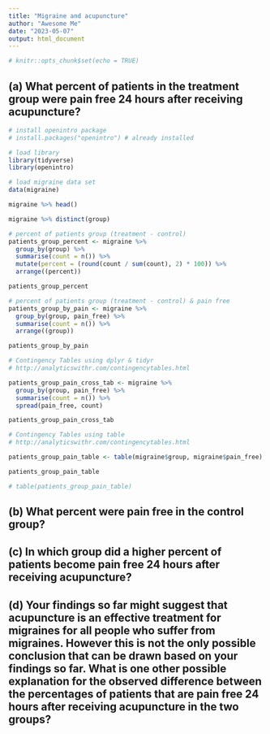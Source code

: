 ```yaml
---
title: "Migraine and acupuncture"
author: "Awesome Me"
date: "2023-05-07"
output: html_document
---
```


```r
# knitr::opts_chunk$set(echo = TRUE)
```

## (a) What percent of patients in the treatment group were pain free 24 hours after receiving acupuncture?
```r
# install openintro package
# install.packages("openintro") # already installed

```
```r

# load library
library(tidyverse)
library(openintro)

```

```r

# load migraine data set
data(migraine)

migraine %>% head()

migraine %>% distinct(group)

```

```r
# percent of patients group (treatment - control)
patients_group_percent <- migraine %>% 
  group_by(group) %>% 
  summarise(count = n()) %>%
  mutate(percent = (round(count / sum(count), 2) * 100)) %>% 
  arrange((percent))

patients_group_percent

```

```r
# percent of patients group (treatment - control) & pain free
patients_group_by_pain <- migraine %>% 
  group_by(group, pain_free) %>% 
  summarise(count = n()) %>%
  arrange((group))

patients_group_by_pain

```

```r

# Contingency Tables using dplyr & tidyr
# http://analyticswithr.com/contingencytables.html

patients_group_pain_cross_tab <- migraine %>% 
  group_by(group, pain_free) %>% 
  summarise(count = n()) %>%
  spread(pain_free, count) 

patients_group_pain_cross_tab

```

```r

# Contingency Tables using table
# http://analyticswithr.com/contingencytables.html

patients_group_pain_table <- table(migraine$group, migraine$pain_free)

patients_group_pain_table

# table(patients_group_pain_table)

```




## (b) What percent were pain free in the control group?

## (c) In which group did a higher percent of patients become pain free 24 hours after receiving acupuncture?

## (d) Your findings so far might suggest that acupuncture is an effective treatment for migraines for all people who suffer from migraines. However this is not the only possible conclusion that can be drawn based on your findings so far. What is one other possible explanation for the observed difference between the percentages of patients that are pain free 24 hours after receiving acupuncture in the two groups?

